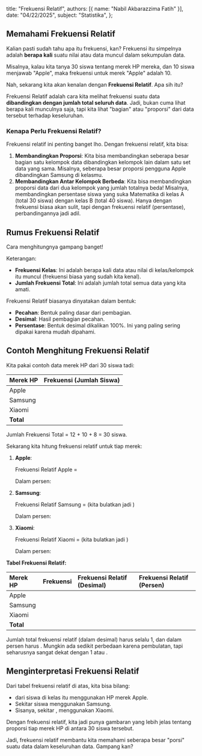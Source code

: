   title: "Frekuensi Relatif",
  authors: [{ name: "Nabil Akbarazzima Fatih" }],
  date: "04/22/2025",
  subject: "Statistika",
};

## Memahami Frekuensi Relatif

Kalian pasti sudah tahu apa itu frekuensi, kan? Frekuensi itu simpelnya adalah **berapa kali** suatu nilai atau data muncul dalam sekumpulan data.

Misalnya, kalau kita tanya 30 siswa tentang merek HP mereka, dan 10 siswa menjawab "Apple", maka frekuensi untuk merek "Apple" adalah 10.

Nah, sekarang kita akan kenalan dengan **Frekuensi Relatif**. Apa sih itu?

Frekuensi Relatif adalah cara kita melihat frekuensi suatu data **dibandingkan dengan jumlah total seluruh data**. Jadi, bukan cuma lihat berapa kali munculnya saja, tapi kita lihat "bagian" atau "proporsi" dari data tersebut terhadap keseluruhan.

### Kenapa Perlu Frekuensi Relatif?

Frekuensi relatif ini penting banget lho. Dengan frekuensi relatif, kita bisa:

1. **Membandingkan Proporsi**: Kita bisa membandingkan seberapa besar bagian satu kelompok data dibandingkan kelompok lain dalam satu set data yang sama. Misalnya, seberapa besar proporsi pengguna Apple dibandingkan Samsung di kelasmu.
2. **Membandingkan Antar Kelompok Berbeda**: Kita bisa membandingkan proporsi data dari dua kelompok yang jumlah totalnya beda! Misalnya, membandingkan persentase siswa yang suka Matematika di kelas A (total 30 siswa) dengan kelas B (total 40 siswa). Hanya dengan frekuensi biasa akan sulit, tapi dengan frekuensi relatif (persentase), perbandingannya jadi adil.

## Rumus Frekuensi Relatif

Cara menghitungnya gampang banget!

<BlockMath math="\text{Frekuensi Relatif} = \frac{\text{Frekuensi Kelas}}{\text{Jumlah Frekuensi Total}}" />

Keterangan:

- **Frekuensi Kelas**: Ini adalah berapa kali data atau nilai di kelas/kelompok itu muncul (frekuensi biasa yang sudah kita kenal).
- **Jumlah Frekuensi Total**: Ini adalah jumlah total semua data yang kita amati.

Frekuensi Relatif biasanya dinyatakan dalam bentuk:

- **Pecahan**: Bentuk paling dasar dari pembagian.
- **Desimal**: Hasil pembagian pecahan.
- **Persentase**: Bentuk desimal dikalikan 100%. Ini yang paling sering dipakai karena mudah dipahami.

## Contoh Menghitung Frekuensi Relatif

Kita pakai contoh data merek HP dari 30 siswa tadi:

| Merek HP  | Frekuensi (Jumlah Siswa) |
| :-------- | :----------------------- |
| Apple     | <InlineMath math="12" /> |
| Samsung   | <InlineMath math="10" /> |
| Xiaomi    | <InlineMath math="8" />  |
| **Total** | <InlineMath math="30" /> |

Jumlah Frekuensi Total = 12 + 10 + 8 = 30 siswa.

Sekarang kita hitung frekuensi relatif untuk tiap merek:

1. **Apple**:

   <BlockMath math="\text{Frekuensi Relatif Apple} = \frac{12}{30}" />

   Frekuensi Relatif Apple = <InlineMath math="0.4" />

   Dalam persen: <InlineMath math="0.4 \times 100\% = 40\%" />

2. **Samsung**:

   <BlockMath math="\text{Frekuensi Relatif Samsung} = \frac{10}{30}" />

   Frekuensi Relatif Samsung = <InlineMath math="0.333..." /> (kita bulatkan jadi <InlineMath math="0.33" />)

   Dalam persen: <InlineMath math="0.33 \times 100\% = 33\%" />

3. **Xiaomi**:

   <BlockMath math="\text{Frekuensi Relatif Xiaomi} = \frac{8}{30}" />

   Frekuensi Relatif Xiaomi = <InlineMath math="0.266..." /> (kita bulatkan jadi <InlineMath math="0.27" />)

   Dalam persen: <InlineMath math="0.27 \times 100\% = 27\%" />

**Tabel Frekuensi Relatif:**

| Merek HP  | Frekuensi                | Frekuensi Relatif (Desimal) | Frekuensi Relatif (Persen)  |
| :-------- | :----------------------- | :-------------------------- | :-------------------------- |
| Apple     | <InlineMath math="12" /> | <InlineMath math="0.40" />  | <InlineMath math="40\%" />  |
| Samsung   | <InlineMath math="10" /> | <InlineMath math="0.33" />  | <InlineMath math="33\%" />  |
| Xiaomi    | <InlineMath math="8" />  | <InlineMath math="0.27" />  | <InlineMath math="27\%" />  |
| **Total** | <InlineMath math="30" /> | <InlineMath math="1.00" />  | <InlineMath math="100\%" /> |

Jumlah total frekuensi relatif (dalam desimal) harus selalu 1, dan dalam persen harus <InlineMath math="100\%" />. Mungkin ada sedikit perbedaan karena pembulatan, tapi seharusnya sangat dekat dengan 1 atau <InlineMath math="100\%" />.

## Menginterpretasi Frekuensi Relatif

Dari tabel frekuensi relatif di atas, kita bisa bilang:

- <InlineMath math="40\%" /> dari siswa di kelas itu menggunakan HP merek Apple.
- Sekitar <InlineMath math="33\%" /> siswa menggunakan Samsung.
- Sisanya, sekitar <InlineMath math="27\%" />, menggunakan Xiaomi.

Dengan frekuensi relatif, kita jadi punya gambaran yang lebih jelas tentang proporsi tiap merek HP di antara 30 siswa tersebut.

Jadi, frekuensi relatif membantu kita memahami seberapa besar "porsi" suatu data dalam keseluruhan data. Gampang kan?
